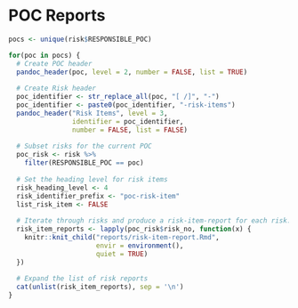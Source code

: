 # POC Reports

```r
pocs <- unique(risk$RESPONSIBLE_POC)
```

```r
for(poc in pocs) {
  # Create POC header
  pandoc_header(poc, level = 2, number = FALSE, list = TRUE)
  
  # Create Risk header
  poc_identifier <- str_replace_all(poc, "[ /]", "-")
  poc_identifier <- paste0(poc_identifier, "-risk-items")
  pandoc_header("Risk Items", level = 3, 
                identifier = poc_identifier,
                number = FALSE, list = FALSE)
  
  # Subset risks for the current POC
  poc_risk <- risk %>%
    filter(RESPONSIBLE_POC == poc)
  
  # Set the heading level for risk items
  risk_heading_level <- 4
  risk_identifier_prefix <- "poc-risk-item"
  list_risk_item <- FALSE
  
  # Iterate through risks and produce a risk-item-report for each risk.
  risk_item_reports <- lapply(poc_risk$risk_no, function(x) {
    knitr::knit_child("reports/risk-item-report.Rmd", 
                      envir = environment(), 
                      quiet = TRUE)
  })
  
  # Expand the list of risk reports
  cat(unlist(risk_item_reports), sep = '\n')
}
```
